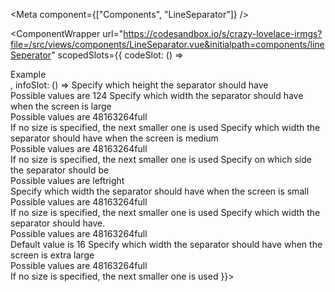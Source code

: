 

<Meta
    component={["Components", "LineSeparator"]}
/>

<ComponentWrapper url="https://codesandbox.io/s/crazy-lovelace-irmgs?file=/src/views/components/LineSeparator.vue&initialpath=components/lineSeperator"  scopedSlots={{
  codeSlot: () => <div>
    <Headline as="h3" size="md" weight="light">
          Example
        </Headline><ExampleLoader example="LineSeparator.tsx" /></div>,
  infoSlot: () => 
  <PropsTable>
  <PropsTableRow value="height" type="String">
    Specify which height the separator should have <br />
    Possible values are <span class="code">1</span><span class="code">2</span><span class="code">4</span>
  </PropsTableRow>
  <PropsTableRow value="lg_width" type="String">
    Specify which width the separator should have when the screen is large <br />
    Possible values are <span class="code">4</span><span class="code">8</span><span class="code">16</span><span class="code">32</span><span class="code">64</span><span class="code">full</span> <br />
    If no size is specified, the next smaller one is used
  </PropsTableRow>
  <PropsTableRow value="md_width" type="String">
    Specify which width the separator should have when the screen is medium <br />
    Possible values are <span class="code">4</span><span class="code">8</span><span class="code">16</span><span class="code">32</span><span class="code">64</span><span class="code">full</span> <br />
    If no size is specified, the next smaller one is used
  </PropsTableRow>
  <PropsTableRow value="side" type="String" default="left">
    Specify on which side the separator should be <br />
    Possible values are <span class="code">left</span><span class="code">right</span> <br />
  </PropsTableRow>
  <PropsTableRow value="sm_width" type="String">
    Specify which width the separator should have when the screen is small <br />
    Possible values are <span class="code">4</span><span class="code">8</span><span class="code">16</span><span class="code">32</span><span class="code">64</span><span class="code">full</span> <br />
    If no size is specified, the next smaller one is used
  </PropsTableRow>
  <PropsTableRow value="width" type="String">
    Specify which width the separator should have. <br />
    Possible values are <span class="code">4</span><span class="code">8</span><span class="code">16</span><span class="code">32</span><span class="code">64</span><span class="code">full</span> <br />
    Default value is <span class="code">16</span>
  </PropsTableRow>
  <PropsTableRow value="xl_width" type="String">
    Specify which width the separator should have when the screen is extra large <br />
    Possible values are <span class="code">4</span><span class="code">8</span><span class="code">16</span><span class="code">32</span><span class="code">64</span><span class="code">full</span> <br />
    If no size is specified, the next smaller one is used
  </PropsTableRow>
</PropsTable>
}}></ComponentWrapper>


